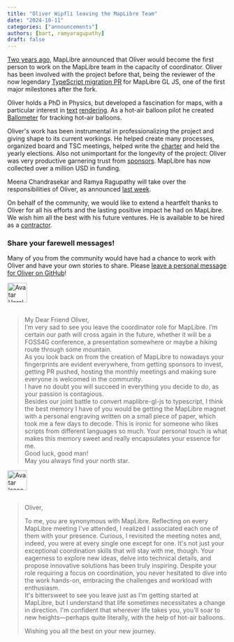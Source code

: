 ```yaml
---
title: "Oliver Wipfli leaving the MapLibre Team"
date: "2024-10-11"
categories: ["announcements"]
authors: [bart, ramyaragupathy]
draft: false
---
```


[Two years ago](https://maplibre.org/news/2022-10-07-oliver-coordinator/), MapLibre announced that Oliver would become the first person to work on the MapLibre team in the capacity of coordinator. Oliver has been involved with the project before that, being the reviewer of the now legendary [TypeScript migration PR](https://github.com/maplibre/maplibre-gl-js/pull/209) for MapLibre GL JS, one of the first major milestones after the fork.

Oliver holds a PhD in Physics, but developed a fascination for maps, with a particular interest in [text](https://oliverwipfli.ch/about-text-rendering-in-maplibre-2023-10-17/) [rendering](https://oliverwipfli.ch/devanagari-in-the-protomaps-basemap-with-a-positioned-glyph-font-for-maplibre-2024-06-30/). As a hot-air balloon pilot he created [Ballometer](https://ballometer.io/) for tracking hot-air balloons.

Oliver's work has been instrumental in professionalizing the project and giving shape to its current workings. He helped create many processes, organized board and TSC meetings, helped write the [charter](https://github.com/maplibre/maplibre/blob/main/CHARTER.md) and held the yearly elections. Also not unimportant for the longevity of the project: Oliver was very productive garnering trust from [sponsors](https://maplibre.org/sponsors/). MapLibre has now collected over a million USD in funding.

Meena Chandrasekar and Ramya Ragupathy will take over the responsibilities of Oliver, as announced [last week](https://maplibre.org/news/2024-10-04-new-team-members/).

On behalf of the community, we would like to extend a heartfelt thanks to Oliver for all his efforts and the lasting positive impact he had on MapLibre. We wish him all the best with his future ventures. He is available to be hired as a [contractor](https://www.linkedin.com/in/oliver-wipfli-562258210/).

### Share your farewell messages!

Many of you from the community would have had a chance to work with Oliver and have your own stories to share. Please [leave a personal message for Oliver on GitHub](https://github.com/maplibre/maplibre/discussions/414)!

<a href="about/harel">
  <img
    src="https://avatars.githubusercontent.com/u/3269297?v=4"
    class="rounded-circle mt-3 border  border-white"
    width="45"
    alt="Avatar Harel"
  />
</a>
<br />
<br />
<blockquote>
  My Dear Friend Oliver,
  <br />
  I’m very sad to see you leave the coordinator role for MapLibre. I’m certain
  our path will cross again in the future, whether it will be a FOSS4G
  conference, a presentation somewhere or maybe a hiking route through some
  mountain.
  <br />
  As you look back on from the creation of MapLibre to nowadays your
  fingerprints are evident everywhere, from getting sponsors to invest, getting
  PR pushed, hosting the monthly meetings and making sure everyone is welcomed
  in the community.
  <br />
  I have no doubt you will succeed in everything you decide to do, as your
  passion is contagious.
  <br />
  Besides our joint battle to convert maplibre-gl-js to typescript, I think the
  best memory I have of you would be getting the MapLibre magnet with a personal
  engraving written on a small piece of paper, which took me a few days to
  decode. This is ironic for someone who likes scripts from different languages
  so much. Your personal touch is what makes this memory sweet and really
  encapsulates your essence for me.
  <br />
  Good luck, good man!
  <br />
  May you always find your north star.
  <br />
</blockquote>

 <a href="about/isaac">
    <img
    src="https://avatars.githubusercontent.com/u/2301378?v=4"
    width="45"
    class="rounded-circle mt-3 border  border-white"
    alt="Avatar Isaac"
    />
</a>
<br /><br />
<blockquote>
Oliver,<br />

To me, you are synonymous with MapLibre. Reflecting on every MapLibre meeting I've attended, I realized I associated each one of them with your presence. Curious, I revisited the meeting notes and, indeed, you were at every single one except for one. It's not just your exceptional coordination skills that will stay with me, though. Your eagerness to explore new ideas, delve into technical details, and propose innovative solutions has been truly inspiring. Despite your role requiring a focus on coordination, you never hesitated to dive into the work hands-on, embracing the challenges and workload with enthusiasm.<br />
It's bittersweet to see you leave just as I'm getting started at MapLibre, but I understand that life sometimes necessitates a change in direction. I'm confident that wherever life takes you, you'll soar to new heights—perhaps quite literally, with the help of hot-air balloons.<br />

Wishing you all the best on your new journey.<br />

</blockquote>
